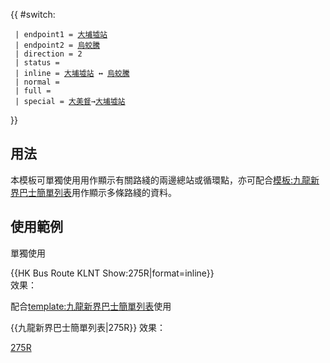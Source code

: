 {{ #switch: {{{format|}}}
  | endpoint1 = [[大埔墟站巴士總站|大埔墟站]]
  | endpoint2 = [[烏蛟騰]]
  | direction = 2
  | status = {{HK Bus Status|S+H}}
  | inline = [[大埔墟站巴士總站|大埔墟站]] ↔ [[烏蛟騰]]
  | normal = 
  | full = 
  | special = [[大美督公共運輸交匯處|大美督]]→[[大埔墟站巴士總站|大埔墟站]]
}}<noinclude>

==用法==
本模板可單獨使用用作顯示有關路綫的兩邊總站或循環點，亦可配合[[模板:九龍新界巴士簡單列表]]用作顯示多條路綫的資料。

==使用範例==
;單獨使用
<nowiki>{{HK Bus Route KLNT Show:275R|format=inline}}</nowiki><br>
效果：{{HK Bus Route KLNT Show:275R|format=inline}}

;配合[[template:九龍新界巴士簡單列表]]使用
<nowiki>{{九龍新界巴士簡單列表|275R}}</nowiki>
效果：{{九龍新界巴士簡單列表|275R}}
[[Category:九龍巴士路線模板|275R]]</noinclude>